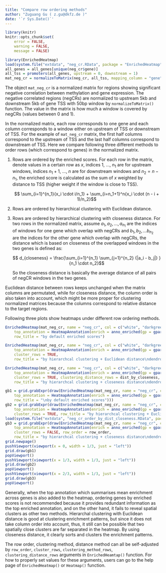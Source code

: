 ```yaml
---
title: "Compare row ordering methods"
author: "Zuguang Gu ( z.gu@dkfz.de )"
date: '`r Sys.Date()`'
---
```


```r
library(knitr)
knitr::opts_chunk$set(
    error = FALSE,
    warning = FALSE,
    message = FALSE)
```


```r
library(EnrichedHeatmap)
load(system.file("extdata", "neg_cr.RData", package = "EnrichedHeatmap"))
all_genes = all_genes[unique(neg_cr$gene)]
all_tss = promoters(all_genes, upstream = 0, downstream = 1)
mat_neg_cr = normalizeToMatrix(neg_cr, all_tss, mapping_column = "gene", w = 50, mean_mode = "w0")
```

The object `mat_neg_cr` is a normalized matrix for regions showing significant
negative correlation between methylation and gene expression. The negative
correlated regions (negCRs) are normalized to upstream 5kb and downstream 5kb of gene
TSS with 50bp window by `normalizeToMatrix()` function. The value in the
matrix is how much a window is covered by negCRs (values between 0 and 1).

In the normalized matrix, each row corresponds to one gene and each column
corresponds to a window either on upstream of TSS or downstream of TSS. For
the example of `mat_neg_cr` matrix, the first half columns correspond to the
upstream of TSS and the last half columns correspond to downstream of TSS. Here
we compare following three different methods to order rows (which correspond to genes)
in the normalized matrix.

1. Rows are ordered by the enriched scores. For each row in the matrix, denote
   values in a certain row as $x$, indices 1, ..., $n_1$ are for
   upstream windows, indices $n_1+1$, ..., $n$ are for downstream
   windows and $n_2 = n - n_1$, the enriched score is calculated as the sum of
   $x$ weighted by distance to TSS (higher weight if the window is close to TSS).

   $$ \sum_{i=1}^{n_1}{x_i \cdot i/n_1} + \sum_{i=n_1+1}^n{x_i \cdot (n - i + 1)/n_2}$$

2. Rows are ordered by hierarchical clustering with Euclidean distance.
3. Rows are ordered by hierarchical clustering with closeness distance. For
   two rows in the normalized matrix, assume $a_1, a_2, ..., a_{n_1}$ are the
   indices of windows for one gene which overlap with negCRs and $b_1, b_2,
   ... b_{n_2}$ are the indices for the other gene which overlap with negCRs,
   the distance which is based on closeness of the overlapped windows in the
   two genes is defined as:

   $$ d_{closeness} = \frac{\sum_{i=1}^{n_1} \sum_{j=1}^{n_2} {|a_i - b_j|} }{n_1 \cdot n_2}$$

   So the closeness distance is basically the average distance of all pairs of
   negCR windows in the two genes.

Euclidean distance between rows keeps unchanged when the matrix columns are
permutated, while for closeness distance, the column order is also taken into
account, which might be more proper for clustering normalized matrices because
the columns correspond to relative distance to the target regions.

Following three plots show heatmaps under different row ordering methods.

```r
EnrichedHeatmap(mat_neg_cr, name = "neg_cr", col = c("white", "darkgreen"), 
    top_annotation = HeatmapAnnotation(enrich = anno_enriched(gp = gpar(col = "darkgreen"))),
    row_title = "by default enriched scores")

EnrichedHeatmap(mat_neg_cr, name = "neg_cr", col = c("white", "darkgreen"),
    top_annotation = HeatmapAnnotation(enrich = anno_enriched(gp = gpar(col = "darkgreen"))),
    cluster_rows = TRUE, 
    row_title = "by hierarchcal clustering + Euclidean distance\ndendrogram reordered by enriched scores")

EnrichedHeatmap(mat_neg_cr, name = "neg_cr", col = c("white", "darkgreen"),
    top_annotation = HeatmapAnnotation(enrich = anno_enriched(gp = gpar(col = "darkgreen"))),
    cluster_rows = TRUE, clustering_distance_rows = dist_by_closeness,
    row_title = "by hierarchcal clustering + closeness distance\ndendrogram reordered by enriched scores")
```

```r
gb1 = grid.grabExpr(draw(EnrichedHeatmap(mat_neg_cr, name = "neg_cr", col = c("white", "darkgreen"),
    top_annotation = HeatmapAnnotation(enrich = anno_enriched(gp = gpar(col = "darkgreen"))),
    row_title = "\nby default enriched scores")))
gb2 = grid.grabExpr(draw(EnrichedHeatmap(mat_neg_cr, name = "neg_cr", col = c("white", "darkgreen"),
    top_annotation = HeatmapAnnotation(enrich = anno_enriched(gp = gpar(col = "darkgreen"))),
    cluster_rows = TRUE, row_title = "by hierarchcal clustering + Euclidean distance\ndendrogram reordered by enriched scores")))
load(system.file("extdata", "neg_cr_order_by_dist_closeness.RData", package = "EnrichedHeatmap"))
gb3 = grid.grabExpr(draw(EnrichedHeatmap(mat_neg_cr, name = "neg_cr", col = c("white", "darkgreen"),
    top_annotation = HeatmapAnnotation(enrich = anno_enriched(gp = gpar(col = "darkgreen"))),
    cluster_rows = FALSE, row_order = row_order, 
    row_title = "by hierarchcal clustering + closeness distance\ndendrogram reordered by enriched scores")))
grid.newpage()
pushViewport(viewport(x = 0, width = 1/3, just = "left"))
grid.draw(gb1)
popViewport()
pushViewport(viewport(x = 1/3, width = 1/3, just = "left"))
grid.draw(gb2)
popViewport()
pushViewport(viewport(x = 2/3, width = 1/3, just = "left"))
grid.draw(gb3)
popViewport()
```

Generally, when the top annotation which summarises mean enrichment across
genes is also added to the heatmap, ordering genes by enriched scores is
not recommended because it provides redundant information as the top enriched
annotation, and on the other hand, it fails to reveal spatial clusters as
other two methods. Hierarchal clustering with Euclidean distance is good at
clustering enrichment patterns, but since it does not take column order into
account, thus, it still can be possible that two spatially close clusters are
far separated in the heatmap. By using closeness distance, it clearly sorts
and clusters the enrichment patterns.

The row order, clustering method, distance method can all be self-adjusted by
`row_order`, `cluster_rows`, `clustering_method_rows`,
`clustering_distance_rows` arguments in `EnrichedHeamtap()`
function. For how to properly set values for these arguments, users can go to
the help page of `EnrichedHeatmap()` or `Heatmap()` function.

